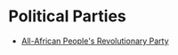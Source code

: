 # Political Parties

- [All-African People's Revolutionary Party](https://www.instagram.com/aaprpnc?igsh=MTdkYnh0NDV4NHZ1eA%3D%3D)